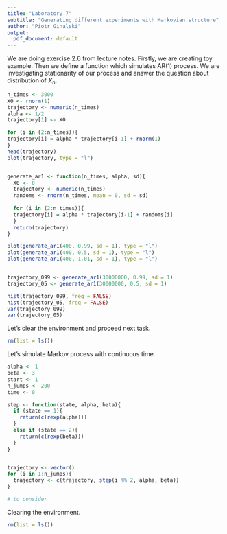 ```yaml
---
title: "Laboratory 7"
subtitle: "Generating different experiments with Markovian structure"
author: "Piotr Ginalski"
output:
  pdf_document: default
---
```


We are doing exercise 2.6 from lecture notes. Firstly, we are creating toy example. Then we define a function which simulates AR(1) process. We are investigating stationarity of our process and answer the question about distribution of $X_n$.
```r
n_times <- 3000
X0 <- rnorm(1)
trajectory <- numeric(n_times)
alpha <- 1/2
trajectory[1] <- X0

for (i in (2:n_times)){
trajectory[i] = alpha * trajectory[i-1] + rnorm(1)
}
head(trajectory)
plot(trajectory, type = "l")


generate_ar1 <- function(n_times, alpha, sd){
  X0 <- 0
  trajectory <- numeric(n_times)
  randoms <- rnorm(n_times, mean = 0, sd = sd)
  
  for (i in (2:n_times)){
  trajectory[i] = alpha * trajectory[i-1] + randoms[i]
  }
  return(trajectory)
}

plot(generate_ar1(400, 0.99, sd = 1), type = "l")
plot(generate_ar1(400, 0.5, sd = 1), type = "l")
plot(generate_ar1(400, 1.01, sd = 1), type = "l")


trajectory_099 <- generate_ar1(30000000, 0.99, sd = 1)
trajectory_05 <- generate_ar1(30000000, 0.5, sd = 1)

hist(trajectory_099, freq = FALSE)
hist(trajectory_05, freq = FALSE)
var(trajectory_099)
var(trajectory_05)
```
Let's clear the environment and proceed next task.
```r
rm(list = ls())
```
Let's simulate Markov process with continuous time.
```r
alpha <- 1
beta <- 3
start <- 1
n_jumps <- 200
time <- 0

step <- function(state, alpha, beta){
  if (state == 1){
    return(c(rexp(alpha)))
  }
  else if (state == 2){
    return(c(rexp(beta)))
  }
}


trajectory <- vector()
for (i in 1:n_jumps){
  trajectory <- c(trajectory, step(i %% 2, alpha, beta))
}

# to consider
```
Clearing the environment.
```r
rm(list = ls())
```
